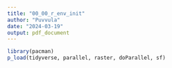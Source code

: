 ```yaml
---
title: "00_00_r_env_init"
author: "Puvvula"
date: "2024-03-19"
output: pdf_document
---
```


```r
library(pacman)
p_load(tidyverse, parallel, raster, doParallel, sf)
```

